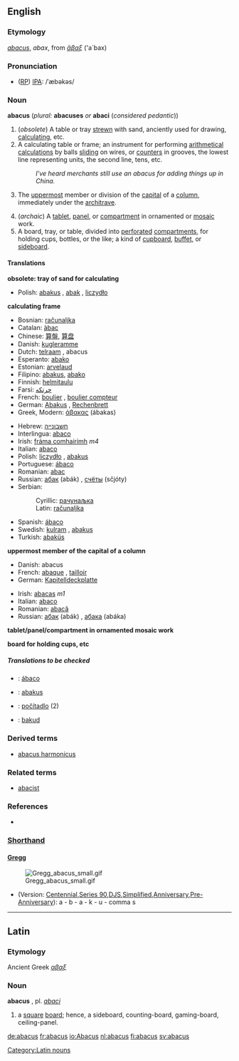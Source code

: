 {{wikisource1911Enc|Abacus}}
==English==

===Etymology===
{{L.}} ''[[abacus]]'', ''abax'', from {{Gr.}} ''[[ἄβαξ]]''<!--provide the ancient Greek here--> ('a`bax)

===Pronunciation===
* ([[RP]]) [[IPA]]: /ˈæbəkəs/

===Noun===
'''abacus''' (''plural:'' '''abacuses''' ''or'' '''abaci''' (''considered pedantic''))

#<!--DefA-->(''obsolete'') A table or tray [[strewn]] with sand, anciently used for drawing, [[calculating]], etc. 
#<!--DefB-->A calculating table or frame; an instrument for performing [[arithmetical]] [[calculations]] by balls [[sliding]] on wires, or [[counters]] in grooves, the lowest line representing units, the second line, tens, etc.
#:''I've heard merchants still use an abacus for adding things up in China.''
#<!--DefC-->{{architecture}} The [[uppermost]] member or division of the [[capital]] of a [[column]], immediately under the [[architrave]]. 
#<!--DefD-->(''archaic'') A [[tablet]], [[panel]], or [[compartment]] in ornamented or [[mosaic]] work.
#<!--DefE-->A board, tray, or table, divided into [[perforated]] [[compartments]], for holding cups, bottles, or the like; a kind of [[cupboard]], [[buffet]], or [[sideboard]].

====Translations====

<!--DefA-->'''obsolete: tray of sand for calculating'''
{{top}}
{{mid}}
*Polish: [[abakus]] {{m}}, [[abak]] {{m}}, [[liczydło]] {{n}}
{{bottom}}

<!--DefB-->'''calculating frame'''
{{top}}
*Bosnian: [[računaljka]] {{f}}
*Catalan: [[àbac]]
*Chinese: [[算盤]], [[算盘]]
*Danish: [[kugleramme]]
*Dutch: [[telraam]] {{n}}, abacus {{m}}
*Esperanto: [[abako]]
*Estonian: [[arvelaud]]
*Filipino: [[abakus]], [[abako]]
*Finnish: [[helmitaulu]]
*Farsi: [[چرتکه]]
*French: [[boulier]] {{m}}, [[boulier compteur]] {{m}}
*German: [[Abakus]] {{m}}, [[Rechenbrett]] {{n}}
*Greek, Modern: [[άβακας]] (ábakas) {{m}}
{{mid}}
*Hebrew: [[חשבונייה]]
*Interlingua: [[abaco#Interlingua|abaco]]
*Irish: [[fráma comhairimh]] ''m4''
*Italian: [[abaco#Italian|abaco]] {{m}}
*Polish: [[liczydło]] {{n}}, [[abakus#Polish|abakus]] {{m}}
*Portuguese: [[ábaco#Portuguese|ábaco]] {{m}}
*Romanian: [[abac]] {{n}}
*Russian: [[абак]] (abák) {{m}}, [[счёты]] (sčjóty) {{p}}
*Serbian:
*:Cyrillic: [[рачунаљка]] {{f}}
*:Latin: [[računaljka]] {{f}}
*Spanish: [[ábaco#Spanish|ábaco]] {{m}}
*Swedish: [[kulram]] {{c}}, [[abakus#Swedish|abakus]]
*Turkish: [[abaküs]] 
{{bottom}}

<!--DefC-->'''uppermost member of the capital of a column'''
{{top}}
*Danish: abacus
*French: [[abaque]] {{f}}, [[tailloir]] {{m}}
*German: [[Kapitelldeckplatte]] {{f}}
{{mid}}
*Irish: [[abacas]] ''m1''
*Italian: [[abaco#Italian|abaco]] {{m}}
*Romanian: [[abacă]] {{f}}
*Russian: [[абак]] (abák) {{m}}, [[абака]] (abáka) {{f}}
{{bottom}}

<!--DefD-->'''tablet/panel/compartment in ornamented mosaic work'''
{{top}}
{{mid}}
{{bottom}}

<!--DefE-->'''board for holding cups, etc'''
{{top}}
{{mid}}
{{bottom}}

=====Translations to be checked=====
<!--Remove this section once all of the translations below have been moved into the tables above.-->
{{checktrans}}
*{{ttbc|Galician|[[Galician]]}}: [[ábaco]]
*{{ttbc|Indonesian}}: [[abakus]]
*{{ttbc|Slovak}}: [[počítadlo]] {{n}} (2)
*{{ttbc|Volapük|[[Volapük]]}}: [[bakud]]

===Derived terms===
*[[abacus harmonicus]]

===Related terms===
*[[abacist]]

===References===
*{{R:Webster 1913}}

===[http://en.wikipedia.org/wiki/Shorthand Shorthand]===
====[http://en.wikipedia.org/wiki/Gregg_Shorthand Gregg]====
[[Image:Gregg_abacus_small.gif|right]]
*(Version: [http://en.wikipedia.org/wiki/Gregg_Shorthand#Centennial_Gregg_Shorthand Centennial],[http://en.wikipedia.org/wiki/Gregg_Shorthand#Series_90_Gregg_Shorthand  Series 90],[http://en.wikipedia.org/wiki/Gregg_Shorthand#Diamond_Jubilee_Gregg_Shorthand  DJS],[http://en.wikipedia.org/wiki/Gregg_Shorthand#Simplified_Gregg_Shorthand Simplified],[http://en.wikipedia.org/wiki/Gregg_Shorthand#Anniversary_Gregg_Shorthand Anniversary],[http://en.wikipedia.org/wiki/Gregg_Shorthand#Pre-Anniversary_Gregg_Shorthand Pre-Anniversary]): a - b - a - k - u - comma s


----

==Latin==
===Etymology===
Ancient Greek ''[[αβαξ]]''
===Noun===
'''abacus''' {{m}}, pl. ''[[abaci]]''
#a [[square]] [[board]]; hence, a sideboard, counting-board, gaming-board, ceiling-panel.

[[Category:Latin nouns]]

[[de:abacus]]
[[fr:abacus]]
[[io:Abacus]]
[[nl:abacus]]
[[fi:abacus]]
[[sv:abacus]]